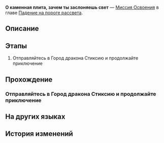 {{Дополнить|Диалоги.}}
{{Миссия Инфобокс
|id              = 1040409
|Название        = 
|Изображение     = Миссия О каменная плита, зачем ты заслоняешь свет.png
|Тип             = Миссия Освоения
|События         = 
|Глава           = Падение на пороге рассвета
|Условия         = Завершена [[Миссия Освоения]] ''[[О поэт, расскажи мне о небе II]]''
|Персонажи       = Первопроходец
|СтартЛокация    = [[Амфореус]] — [[Город дракона Стиксия]]
|Мир             = Амфореус
|Предыдущая      = О поэт, расскажи мне о небе II
|Следующая       = О рассвет, озари конец мира
|Награды         = Опыт Освоения*500; Звёздный нефрит*60; Путеводитель путешественника*5; Очищенный эфир*5; Небесная амброзия*200; Daythunder Rhapsody*1 { text = Daythunder Rhapsody }; Кредиты*60 000
}}
'''О каменная плита, зачем ты заслоняешь свет''' — [[Миссия Освоения]] в главе [[Падение на пороге рассвета]].

==Описание==
{{Описание|Цифер переносит ядро пламени в Стиксию, побеждая преследующих её чистильщиков, но сталкивается с Похитителем пламени. Она защищает ядро пламени с помощью хитрой уловки, но Похититель пламени пронзает её своим мечом. Вспомнив события тысячелетней давности, она шепчет имя Аглаи и навсегда закрывает глаза.}}

==Этапы==
# Отправляйтесь в Город дракона Стиксию и продолжайте приключение

==Прохождение==
{{Дополнить}}

===Отправляйтесь в Город дракона Стиксию и продолжайте приключение===
{{Описание миссии|локация=Город дракона Стиксия|Цифер в одиночку защищает ядро пламени Кефала в Стиксии, отражая нападения чистильщиков. Но угроза исходит не только от наёмников Сената: Похититель пламени тоже показался на берегу царства мёртвых.}}
{{Диалог Начало}}

{{Диалог Конец}}

==На других языках==
{{На других языках
|en   = Slate, Why Neglect That Light's Shade
|zhs  = 石板啊，为何罔闻那灯影
|zht  = 石板啊，為何罔聞那燈影
|ja   = 石板よ、なぜ灯火に耳を傾けない
|ko   = 석판이여, 왜 등불에 비친 그림자를 무시하는가
|es   = Losa, ¿por qué descuidas esa sombra?
|fr   = Pourquoi négliger l'ombre de cette lumière&nbsp;?
|ru   = О каменная плита, зачем ты заслоняешь свет
|th   = แผ่นหินเอ๋ย ไยจึงไม่แยแสในเงาโคม
|vi   = Hỡi phiến đá, cớ sao chẳng lắng nghe ánh đèn
|de   = O Steinplatte, warum den Schatten des Lichts vernachlässigen
|id   = Prasasti, Mengapa Engkau Mengabaikan Bayang Lampu Itu
|pt   = Tabuleta, Por Que Negligenciar a Sombra Dessa Luz
}}

==История изменений==
{{История изменений|3.3}}
